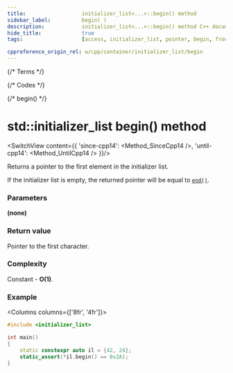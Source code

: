 ```yaml
---
title:					initializer_list<...>::begin() method
sidebar_label:			begin( )
description:			initializer_list<...>::begin() method C++ documentation
hide_title:				true
tags:					[access, initializer_list, pointer, begin, front]

cppreference_origin_rel: w/cpp/container/initializer_list/begin
---
```



{/* Terms */}

{/* Codes */}

{/* begin() */}

# std::initializer_list begin() method

<SwitchView content={{
	'since-cpp14': <Method_SinceCpp14 />,
	'until-cpp14': <Method_UntilCpp14 />
}}/>

Returns a <Tooltip title={Term_ContAlias_Pointer}>pointer</Tooltip> to the first element in the initializer list.

If the initializer list is empty, the returned pointer will be equal to [`end()`](end).

### Parameters

**(none)**

### Return value

Pointer to the first character.

### Complexity

Constant - **O(1)**.

### Example

<Columns columns={['8fr', '4fr']}>
<div>

```cpp title='Main.cpp' showLineNumbers
#include <initializer_list>

int main()
{
    static constexpr auto il = {42, 24};
    static_assert(*il.begin() == 0x2A);
}
```

</div>
<div>

```plaintext title="Output"
```

</div>
</Columns>
